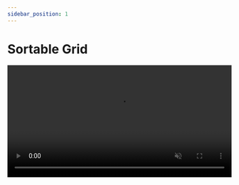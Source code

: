 ```yaml
---
sidebar_position: 1
---
```


# Sortable Grid


<video autoPlay loop muted width='100%' src={gridVideo} />

## Overview

The Sortable Grid component provides a grid layout where items can be reordered through drag and drop interactions. Common use cases include dashboards, card layouts, and other grid-based interfaces.

## Documentation

Explore these sections to learn more about implementing the Sortable Grid:

- [Usage](./usage)
- [Props](./props)
- [Examples](./examples)
